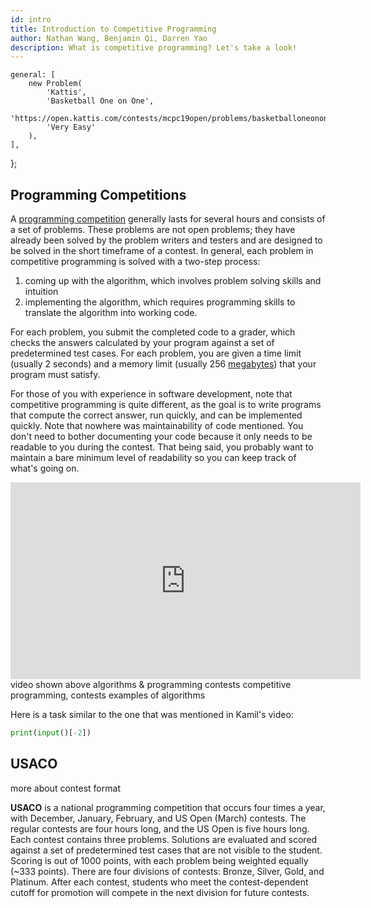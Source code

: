 ```yaml
---
id: intro
title: Introduction to Competitive Programming
author: Nathan Wang, Benjamin Qi, Darren Yao
description: What is competitive programming? Let's take a look!
---
```




	general: [
		new Problem(
			'Kattis',
			'Basketball One on One',
			'https://open.kattis.com/contests/mcpc19open/problems/basketballoneonone',
			'Very Easy'
		),
	],
};

## Programming Competitions

A [programming competition](https://en.wikipedia.org/wiki/Competitive_programming) generally lasts for several hours and consists of a set of problems. These problems are not open problems; they have already been solved by the problem writers and testers and are designed to be solved in the short timeframe of a contest. In general, each problem in competitive programming is solved with a two-step process:

1.  coming up with the algorithm, which involves problem solving skills and intuition
2.  implementing the algorithm, which requires programming skills to translate the algorithm into working code.

For each problem, you submit the completed code to a grader, which checks the answers calculated by your program against a set of predetermined test cases. For each problem, you are given a time limit (usually 2 seconds) and a memory limit (usually 256 [megabytes](https://en.wikipedia.org/wiki/Megabyte)) that your program must satisfy.

For those of you with experience in software development, note that competitive programming is quite different, as the goal is to write programs that compute the correct answer, run quickly, and can be implemented quickly. Note that nowhere was maintainability of code mentioned. You don't need to bother documenting your code because it only needs to be readable to you during the contest. That being said, you probably want to maintain a bare minimum level of readability so you can keep track of what's going on.

<!-- <Optional title="More Information"> -->

<div class="yt-video-container my-8">
	<iframe
		width="560"
		height="315"
		src="https://www.youtube.com/embed/ueNT-w7Oluw"
		frameborder="0"
		allow="accelerometer; autoplay; encrypted-media; gyroscope; picture-in-picture"
		allowfullscreen
	></iframe>
</div>

<Resources>
	<Resource
		source="William Lin"
		title="Video - What is Competitive Programming?"
		url="https://www.youtube.com/watch?time_continue=1&v=ueNT-w7Oluw"
	>
		video shown above
	</Resource>
	<Resource
		source="Kamil Debowski"
		title="Video - Interview with a Competitive Programmer"
		url="https://www.youtube.com/watch?v=F4rykKLcduI"
	></Resource>
	<Resource source="CPH" title="1 - Introduction">
		algorithms & programming contests
	</Resource>
	<Resource source="IUSACO" title="1 - The Beginning">competitive programming, contests</Resource>
	<Resource source="PAPS" title="1 - Algorithms & Problems">
		examples of algorithms
	</Resource>
</Resources>

Here is a task similar to the one that was mentioned in Kamil's video:

<FocusProblem problem={problems.general[0]} />

<Spoiler title="Solution">

```py
print(input()[-2])
```

</Spoiler>

## USACO

<Resources>
	<Resource
		source="USACO"
		title="Contests"
		url="http://www.usaco.org/index.php?page=contests"
		starred
	>
		more about contest format
	</Resource>
</Resources>

**USACO** is a national programming competition that occurs four times a year, with December, January, February, and US Open (March) contests. The regular contests are four hours long, and the US Open is five hours long. Each contest contains three problems. Solutions are evaluated and scored against a set of predetermined test cases that are not visible to the student. Scoring is out of 1000 points, with each problem being weighted equally (\~333 points). There are four divisions of contests: Bronze, Silver, Gold, and Platinum. After each contest, students who meet the contest-dependent cutoff for promotion will compete in the next division for future contests.

